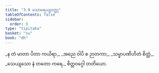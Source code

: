 ```yaml
---
title: "3.9 သောရေယျဝတ္ထု"
tableOfContents: false
sidebar:
  order: 9
type: "tipitaka"
basket: "su"
book: "dh"
---
```



<DynamicBreadcrumb />

<Division number="43" book="dh">

<Paragraph number="46" type="verses" book="dh">
_န တံ မာတာ ပိတာ ကယိရာ,_  
_အညေ ဝါပိ စ ဉာတကာ;_  
_သမ္မာပဏိဟိတံ စိတ္တံ,_  
_သေယျသော နံ တတော ကရေ._  


</Paragraph>
</Division>

<Paragraph number="47" type="center" book="dh">
စိတ္တဝဂ္ဂေါ တတိယော.
</Paragraph>